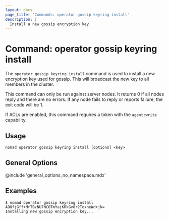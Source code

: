 ```yaml
---
layout: docs
page_title: 'Commands: operator gossip keyring install'
description: |
  Install a new gossip encryption key
---
```


# Command: operator gossip keyring install

The `operator gossip keyring install` command is used to install a new
encryption key used for gossip. This will broadcast the new key to all
members in the cluster.

This command can only be run against server nodes. It returns 0 if all nodes
reply and there are no errors. If any node fails to reply or reports failure,
the exit code will be 1.

If ACLs are enabled, this command requires a token with the `agent:write`
capability.

## Usage

```plaintext
nomad operator gossip keyring install [options] <key>
```

## General Options

@include 'general_options_no_namespace.mdx'

## Examples

```shell-session
$ nomad operator gossip keyring install AOUfjGff+MrTBzNU7NCOTmYajKRkGv8r2ToxheWd+jk=
Installing new gossip encryption key...
```
